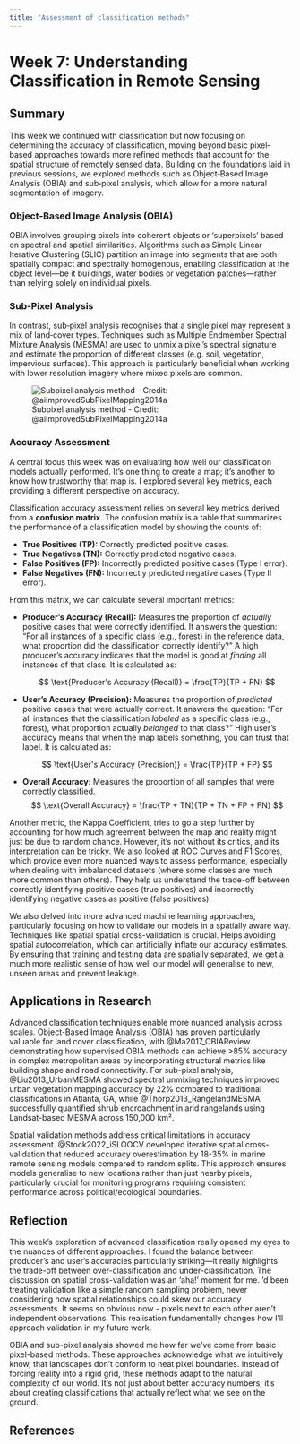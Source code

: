 ```yaml
---
title: "Assessment of classification methods"
---
```


# Week 7: Understanding Classification in Remote Sensing

## Summary

This week we continued with classification but now focusing on determining the accuracy of classification, moving beyond basic pixel‐based approaches towards more refined methods that account for the spatial structure of remotely sensed data. Building on the foundations laid in previous sessions, we explored methods such as Object‐Based Image Analysis (OBIA) and sub‐pixel analysis, which allow for a more natural segmentation of imagery.

### Object‐Based Image Analysis (OBIA)

OBIA involves grouping pixels into coherent objects or 'superpixels' based on spectral and spatial similarities. Algorithms such as Simple Linear Iterative Clustering (SLIC) partition an image into segments that are both spatially compact and spectrally homogenous, enabling classification at the object level—be it buildings, water bodies or vegetation patches—rather than relying solely on individual pixels.

### Sub‐Pixel Analysis

In contrast, sub‐pixel analysis recognises that a single pixel may represent a mix of land‐cover types. Techniques such as Multiple Endmember Spectral Mixture Analysis (MESMA) are used to unmix a pixel's spectral signature and estimate the proportion of different classes (e.g. soil, vegetation, impervious surfaces). This approach is particularly beneficial when working with lower resolution imagery where mixed pixels are common.

![Subpixel analysis method - Credit: @aiImprovedSubPixelMapping2014a](img/7_subpixel.png)

### Accuracy Assessment

A central focus this week was on evaluating how well our classification models actually performed. It's one thing to create a map; it's another to know how trustworthy that map is. I explored several key metrics, each providing a different perspective on accuracy.

Classification accuracy assessment relies on several key metrics derived from a **confusion matrix**.  The confusion matrix is a table that summarizes the performance of a classification model by showing the counts of:

*   **True Positives (TP):**  Correctly predicted positive cases.
*   **True Negatives (TN):** Correctly predicted negative cases.
*   **False Positives (FP):**  Incorrectly predicted positive cases (Type I error).
*   **False Negatives (FN):** Incorrectly predicted negative cases (Type II error).

From this matrix, we can calculate several important metrics:

*   **Producer's Accuracy (Recall):**  Measures the proportion of *actually* positive cases that were correctly identified.  It answers the question: "For all instances of a specific class (e.g., forest) in the reference data, what proportion did the classification correctly identify?"  A high producer's accuracy indicates that the model is good at *finding* all instances of that class. It is calculated as:

    $$ \text{Producer's Accuracy (Recall)} = \frac{TP}{TP + FN} $$

*   **User's Accuracy (Precision):** Measures the proportion of *predicted* positive cases that were actually correct. It answers the question: "For all instances that the classification *labeled* as a specific class (e.g., forest), what proportion actually *belonged* to that class?" High user's accuracy means that when the map labels something, you can trust that label. It is calculated as:

    $$ \text{User's Accuracy (Precision)} = \frac{TP}{TP + FP} $$
* **Overall Accuracy:** Measures the proportion of all samples that were correctly classified.
    $$ \text{Overall Accuracy} = \frac{TP + TN}{TP + TN + FP + FN} $$

Another metric, the Kappa Coefficient, tries to go a step further by accounting for how much agreement between the map and reality might just be due to random chance. However, it's not without its critics, and its interpretation can be tricky. We also looked at ROC Curves and F1 Scores, which provide even more nuanced ways to assess performance, especially when dealing with imbalanced datasets (where some classes are much more common than others). They help us understand the trade-off between correctly identifying positive cases (true positives) and incorrectly identifying negative cases as positive (false positives).

We also delved into more advanced machine learning approaches, particularly focusing on how to validate our models in a spatially aware way. Techniques like spatial spatial cross-validation is crucial. Helps avoiding spatial autocorrelation, which can artificially inflate our accuracy estimates. By ensuring that training and testing data are spatially separated, we get a much more realistic sense of how well our model will generalise to new, unseen areas and prevent leakage.

## Applications in Research

Advanced classification techniques enable more nuanced analysis across scales. Object-Based Image Analysis (OBIA) has proven particularly valuable for land cover classification, with @Ma2017_OBIAReview demonstrating how supervised OBIA methods can achieve >85% accuracy in complex metropolitan areas by incorporating structural metrics like building shape and road connectivity. For sub-pixel analysis, @Liu2013_UrbanMESMA showed spectral unmixing techniques improved urban vegetation mapping accuracy by 22% compared to traditional classifications in Atlanta, GA, while @Thorp2013_RangelandMESMA successfully quantified shrub encroachment in arid rangelands using Landsat-based MESMA across 150,000 km².

Spatial validation methods address critical limitations in accuracy assessment. @Stock2022_iSLOOCV developed iterative spatial cross-validation that reduced accuracy overestimation by 18-35% in marine remote sensing models compared to random splits. This approach ensures models generalise to new locations rather than just nearby pixels, particularly crucial for monitoring programs requiring consistent performance across political/ecological boundaries.

## Reflection

This week's exploration of advanced classification really opened my eyes to the nuances of different approaches. I found the balance between producer's and user's accuracies particularly striking—it really highlights the trade-off between over-classification and under-classification. The discussion on spatial cross-validation was an 'aha!' moment for me. 'd been treating validation like a simple random sampling problem, never considering how spatial relationships could skew our accuracy assessments. It seems so obvious now - pixels next to each other aren't independent observations. This realisation fundamentally changes how I'll approach validation in my future work.

OBIA and sub-pixel analysis showed me how far we've come from basic pixel-based methods. These approaches acknowledge what we intuitively know, that landscapes don't conform to neat pixel boundaries. Instead of forcing reality into a rigid grid, these methods adapt to the natural complexity of our world. It's not just about better accuracy numbers; it's about creating classifications that actually reflect what we see on the ground.

## References {.unnumbered}